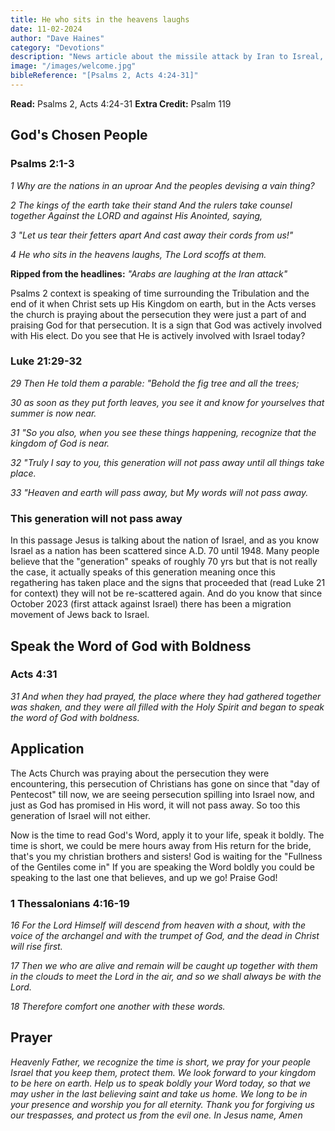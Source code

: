 ```yaml
---
title: He who sits in the heavens laughs
date: 11-02-2024
author: "Dave Haines"
category: "Devotions"
description: "News article about the missile attack by Iran to Isreal, Arab nations laughing"
image: "/images/welcome.jpg"
bibleReference: "[Psalms 2, Acts 4:24-31]"
---
```


**Read:** Psalms 2, Acts 4:24-31
**Extra Credit:** Psalm 119

## God's Chosen People
### Psalms 2:1-3
*1 Why are the nations in an uproar And the peoples devising a vain thing?*

*2 The kings of the earth take their stand And the rulers take counsel together Against the LORD and against His Anointed, saying,*

*3 "Let us tear their fetters apart And cast away their cords from us!"*

*4 He who sits in the heavens laughs, The Lord scoffs at them.*

**Ripped from the headlines:** *"Arabs are laughing at the Iran attack"*

Psalms 2 context is speaking of time surrounding the Tribulation and the end of it when Christ sets up His Kingdom on earth, but in the Acts verses the church is praying about the persecution they were just a part of and praising God for that persecution.  It is a sign that God was actively involved with His elect. Do you see that He is actively involved with Israel today?

### Luke 21:29-32
*29 Then He told them a parable: "Behold the fig tree and all the trees;*

*30 as soon as they put forth leaves, you see it and know for yourselves that summer is now near.*

*31 "So you also, when you see these things happening, recognize that the kingdom of God is near.*

*32 "Truly I say to you, this generation will not pass away until all things take place.*

*33 "Heaven and earth will pass away, but My words will not pass away.*

### This generation will not pass away
In this passage Jesus is talking about the nation of Israel, and as you know Israel as a nation has been scattered since A.D. 70 until 1948.  Many people believe that the "generation" speaks of roughly 70 yrs but that is not really the case, it actually speaks of this generation meaning once this regathering has taken place and the signs that proceeded that (read Luke 21 for context) they will not be re-scattered again. And do you know that since October 2023 (first attack against Israel) there has been a migration movement of Jews back to Israel.


## Speak the Word of God with Boldness
### Acts 4:31
*31 And when they had prayed, the place where they had gathered together was shaken, and they were all filled with the Holy Spirit and began to speak the word of God with boldness.*


## Application
The Acts Church was praying about the persecution they were encountering, this persecution of Christians has gone on since that "day of Pentecost" till now, we are seeing persecution spilling into Israel now, and just as God has promised in His word, it will not pass away.  So too this generation of Israel will not either.



Now is the time to read God's Word, apply it to your life, speak it boldly.  The time is short, we could be mere hours away from His return for the bride, that's you my christian brothers and sisters! God is waiting for the "Fullness of the Gentiles come in"  If you are speaking the Word boldly you could be speaking to the last one that believes, and up we go! Praise God!



### 1 Thessalonians 4:16-19
*16 For the Lord Himself will descend from heaven with a shout, with the voice of the archangel and with the trumpet of God, and the dead in Christ will rise first.*

*17 Then we who are alive and remain will be caught up together with them in the clouds to meet the Lord in the air, and so we shall always be with the Lord.*

*18 Therefore comfort one another with these words.*



## Prayer

*Heavenly Father, we recognize the time is short, we pray for your people Israel that you keep them, protect them.  We look forward to your kingdom to be here on earth.  Help us to speak boldly your Word today, so that we may usher in the last believing saint and take us home.  We long to be in your presence and worship you for all eternity.  Thank you for forgiving us our trespasses, and protect us from the evil one. In Jesus name, Amen*